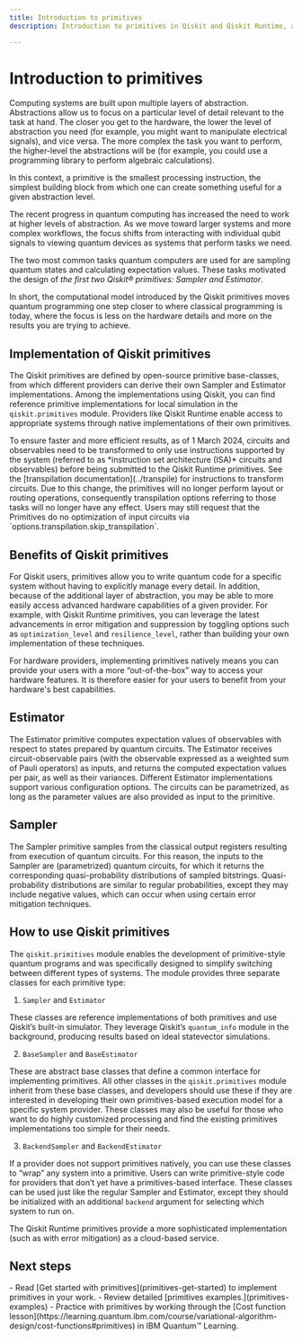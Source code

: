```yaml
---
title: Introduction to primitives
description: Introduction to primitives in Qiskit and Qiskit Runtime, and an explanation of available primitives

---
```


# Introduction to primitives

Computing systems are built upon multiple layers of abstraction. Abstractions allow us to focus on a
particular level of detail relevant to the task at hand. The closer you get to the hardware,
the lower the level of abstraction you need (for example, you might
want to manipulate electrical signals), and vice versa. The more complex the task you want to perform,
the higher-level the abstractions will be (for example, you could use a programming library to perform
algebraic calculations).

In this context, a primitive is the smallest processing instruction, the simplest building block from which
one can create something useful for a given abstraction level.

The recent progress in quantum computing has increased the need to work at higher levels of abstraction.
As we move toward larger systems and more complex workflows, the focus shifts from interacting with individual
qubit signals to viewing quantum devices as systems that perform tasks we need.

The two most common tasks quantum computers are used for are sampling quantum states and calculating expectation values.
These tasks motivated the design of *the first two Qiskit&reg; primitives: Sampler and Estimator*.

In short, the computational model introduced by the Qiskit primitives moves quantum programming one step closer
to where classical programming is today, where the focus is less on the hardware details and more on the results
you are trying to achieve.

## Implementation of Qiskit primitives

The Qiskit primitives are defined by open-source primitive base-classes, from
which different providers can derive their own Sampler and Estimator implementations. Among the implementations
using Qiskit, you can find reference primitive implementations for local simulation in the `qiskit.primitives` module.
Providers like Qiskit Runtime enable access to appropriate systems through native implementations of 
their own primitives.

<Admonition type="caution" title="Important">
To ensure faster and more efficient results, as of 1 March 2024, circuits and observables need to be transformed to only use instructions supported by the system (referred to as *instruction set architecture (ISA)* circuits and observables) before being submitted to the Qiskit Runtime primitives.  See the [transpilation documentation](../transpile) for instructions to transform circuits.  Due to this change, the primitives will no longer perform layout or routing operations, consequently transpilation options referring to those tasks will no longer have any effect. Users may still request that the Primitives do no optimization of input circuits via `options.transpilation.skip_transpilation`.
</Admonition>

## Benefits of Qiskit primitives

For Qiskit users, primitives allow you to write quantum code for a specific system without having to explicitly
manage every detail. In addition, because of the additional layer of abstraction, you may be able to more easily
access advanced hardware capabilities of a given provider. For example, with Qiskit Runtime primitives,
you can leverage the latest advancements in error mitigation and suppression by toggling options such as
`optimization_level` and `resilience_level`, rather than building your own implementation of these techniques.

For hardware providers, implementing primitives natively means you can provide your users with a more “out-of-the-box”
way to access your hardware features. It is therefore easier for your users to benefit from your hardware's
best capabilities.


## Estimator

The Estimator primitive computes expectation values of observables with respect to states prepared by quantum circuits.
The Estimator receives circuit-observable pairs (with the observable expressed as a
weighted sum of Pauli operators) as inputs, and returns the computed expectation values per pair, as well as their
variances. Different Estimator implementations support various configuration options. The circuits
can be parametrized, as long as the parameter values are also provided as input to the primitive.

## Sampler

The Sampler primitive samples from the classical output registers resulting from execution of quantum circuits.
For this reason, the inputs to the Sampler are (parametrized) quantum circuits, for which it returns the corresponding
quasi-probability distributions of sampled bitstrings. Quasi-probability distributions are similar to regular
probabilities, except they may include negative values, which can occur when using certain error mitigation techniques.


## How to use Qiskit primitives

The `qiskit.primitives` module enables the development of primitive-style quantum programs and was specifically
designed to simplify switching between different types of systems. The module provides three separate classes
for each primitive type:

1. `Sampler` and `Estimator`

These classes are reference implementations of both primitives and use Qiskit’s built-in simulator. They leverage Qiskit’s `quantum_info` module in the background, producing results based on ideal statevector simulations.

2. `BaseSampler` and `BaseEstimator`

These are abstract base classes that define a common interface for implementing primitives. All other classes in the `qiskit.primitives` module inherit from these base classes, and developers should use these if they are interested in developing their own primitives-based execution model for a specific system provider. These classes may also be useful for those who want to do highly customized processing and find the existing primitives implementations too simple for their needs.

3. `BackendSampler` and `BackendEstimator`

If a provider does not support primitives natively, you can use these classes to “wrap” any system into a primitive. Users can write primitive-style code for providers that don’t yet have a primitives-based interface. These classes can be used just like the regular Sampler and Estimator, except they should be initialized with an additional `backend` argument for selecting which system to run on.

The Qiskit Runtime primitives provide a more sophisticated implementation (such as with error mitigation) as a cloud-based service.

## Next steps

<Admonition type="tip" title="Recommendations">
    - Read [Get started with primitives](primitives-get-started) to implement primitives in your work.
    - Review detailed [primitives examples.](primitives-examples)
    - Practice with primitives by working through the [Cost function lesson](https://learning.quantum.ibm.com/course/variational-algorithm-design/cost-functions#primitives) in IBM Quantum&trade; Learning.
</Admonition>
